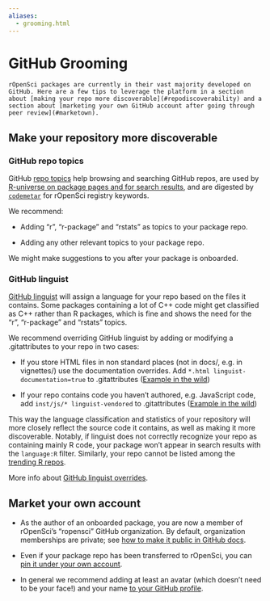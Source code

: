 ```yaml
---
aliases:
  - grooming.html
---
```


# GitHub Grooming {#grooming}

```block
rOpenSci packages are currently in their vast majority developed on GitHub. Here are a few tips to leverage the platform in a section about [making your repo more discoverable](#repodiscoverability) and a section about [marketing your own GitHub account after going through peer review](#marketown).

```

## Make your repository more discoverable {#repodiscoverability}

### GitHub repo topics {#git-hub-repo-topics}

GitHub [repo topics](https://blog.github.com/2017-01-31-introducing-topics/) help browsing and searching GitHub repos, are used by [R-universe on package pages and for search results](https://docs.r-universe.dev/publish/metadata.html#keywords), and are digested by [`codemetar`](https://github.com/ropensci/codemetar) for rOpenSci registry keywords.

We recommend:

- Adding "r", "r-package" and "rstats" as topics to your package repo.

- Adding any other relevant topics to your package repo.

We might make suggestions to you after your package is onboarded.

### GitHub linguist {#git-hub-linguist}

[GitHub linguist](https://github.com/github/linguist) will assign a language for your repo based on the files it contains. Some packages containing a lot of C++ code might get classified as C++ rather than R packages, which is fine and shows the need for the "r", "r-package" and "rstats" topics.

We recommend overriding GitHub linguist by adding or modifying a .gitattributes to your repo in two cases:

- If you store HTML files in non standard places (not in docs/, e.g. in vignettes/) use the documentation overrides. Add `*.html linguist-documentation=true` to .gitattributes ([Example in the wild](https://github.com/ropensci/ecoengine/blob/56b64d8d29dfae430a776d1dd440b240452eb1bf/.gitattributes#L5))

- If your repo contains code you haven't authored, e.g. JavaScript code, add `inst/js/* linguist-vendored` to .gitattributes ([Example in the wild](https://github.com/ropensci/wellknown/blob/4435eb620eeae346d2cab7d62276c29dee29a898/.gitattributes#L1))

This way the language classification and statistics of your repository will more closely reflect the source code it contains, as well as making it more discoverable. Notably, if linguist does not correctly recognize your repo as containing mainly R code, your package won't appear in search results with the `language:R` filter. Similarly, your repo cannot be listed among the [trending R repos](https://github.com/trending/r).

More info about [GitHub linguist overrides](https://github.com/github/linguist#overrides).

## Market your own account {#marketown}

- As the author of an onboarded package, you are now a member of rOpenSci's "ropensci" GitHub organization. By default, organization memberships are private; see [how to make it public in GitHub docs](https://help.github.com/articles/publicizing-or-hiding-organization-membership/).

- Even if your package repo has been transferred to rOpenSci, you can [pin it under your own account](https://help.github.com/articles/pinning-repositories-to-your-profile/).

- In general we recommend adding at least an avatar (which doesn't need to be your face!) and your name [to your GitHub profile](https://help.github.com/articles/customizing-your-profile/).


